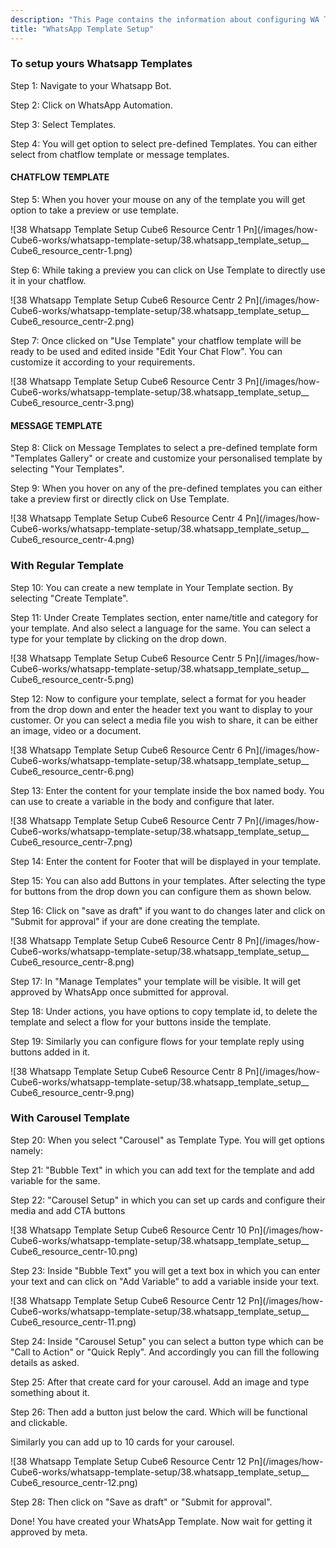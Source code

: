 ```yaml
---
description: "This Page contains the information about configuring WA Templates."
title: "WhatsApp Template Setup"
---
```


### To setup yours Whatsapp Templates

Step 1: Navigate to your Whatsapp Bot.

Step 2: Click on WhatsApp Automation.

Step 3: Select Templates.

Step 4: You will get option to select pre-defined Templates. You can either select from chatflow template or message templates.

#### **CHATFLOW TEMPLATE**

Step 5: When you hover your mouse on any of the template you will get option to take a preview or use template.

\![38 Whatsapp Template Setup  Cube6 Resource Centr 1 Pn](/images/how- Cube6-works/whatsapp-template-setup/38.whatsapp_template_setup_\_ Cube6_resource_centr-1.png)

Step 6: While taking a preview you can click on Use Template to directly use it in your chatflow.

\![38 Whatsapp Template Setup  Cube6 Resource Centr 2 Pn](/images/how- Cube6-works/whatsapp-template-setup/38.whatsapp_template_setup_\_ Cube6_resource_centr-2.png)

Step 7: Once clicked on "Use Template" your chatflow template will be ready to be used and edited inside "Edit Your Chat Flow". You can customize it according to your requirements.

\![38 Whatsapp Template Setup  Cube6 Resource Centr 3 Pn](/images/how- Cube6-works/whatsapp-template-setup/38.whatsapp_template_setup_\_ Cube6_resource_centr-3.png)

#### **MESSAGE TEMPLATE**

Step 8: Click on Message Templates to select a pre-defined template form "Templates Gallery" or create and customize your personalised template by selecting "Your Templates".

Step 9: When you hover on any of the pre-defined templates you can either take a preview first or directly click on Use Template.

\![38 Whatsapp Template Setup  Cube6 Resource Centr 4 Pn](/images/how- Cube6-works/whatsapp-template-setup/38.whatsapp_template_setup_\_ Cube6_resource_centr-4.png)

### **With Regular Template**

Step 10: You can create a new template in Your Template section. By selecting "Create Template".

Step 11: Under Create Templates section, enter name/title and category for your template. And also select a language for the same. You can select a type for your template by clicking on the drop down.

\![38 Whatsapp Template Setup  Cube6 Resource Centr 5 Pn](/images/how- Cube6-works/whatsapp-template-setup/38.whatsapp_template_setup_\_ Cube6_resource_centr-5.png)

Step 12: Now to configure your template, select a format for you header from the drop down and enter the header text you want to display to your customer. Or you can select a media file you wish to share, it can be either an image, video or a document.

\![38 Whatsapp Template Setup  Cube6 Resource Centr 6 Pn](/images/how- Cube6-works/whatsapp-template-setup/38.whatsapp_template_setup_\_ Cube6_resource_centr-6.png)

Step 13: Enter the content for your template inside the box named body. You can use   to create a variable in the body and configure that later.

\![38 Whatsapp Template Setup  Cube6 Resource Centr 7 Pn](/images/how- Cube6-works/whatsapp-template-setup/38.whatsapp_template_setup_\_ Cube6_resource_centr-7.png)

Step 14: Enter the content for Footer that will be displayed in your template.

Step 15: You can also add Buttons in your templates. After selecting the type for buttons from the drop down you can configure them as shown below.

Step 16: Click on "save as draft" if you want to do changes later and click on "Submit for approval" if your are done creating the template.

\![38 Whatsapp Template Setup  Cube6 Resource Centr 8 Pn](/images/how- Cube6-works/whatsapp-template-setup/38.whatsapp_template_setup_\_ Cube6_resource_centr-8.png)

Step 17: In "Manage Templates" your template will be visible. It will get approved by WhatsApp once submitted for approval.

Step 18: Under actions, you have options to copy template id, to delete the template and select a flow for your buttons inside the template.

Step 19: Similarly you can configure flows for your template reply using buttons added in it.

\![38 Whatsapp Template Setup  Cube6 Resource Centr 8 Pn](/images/how- Cube6-works/whatsapp-template-setup/38.whatsapp_template_setup_\_ Cube6_resource_centr-9.png)

### **With Carousel Template**

Step 20: When you select "Carousel" as Template Type. You will get options namely:

Step 21: "Bubble Text" in which you can add text for the template and add variable for the same.

Step 22: "Carousel Setup" in which you can set up cards and configure their media and add CTA buttons

\![38 Whatsapp Template Setup  Cube6 Resource Centr 10 Pn](/images/how- Cube6-works/whatsapp-template-setup/38.whatsapp_template_setup_\_ Cube6_resource_centr-10.png)

Step 23: Inside "Bubble Text" you will get a text box in which you can enter your text and can click on "Add Variable" to add a variable inside your text.

\![38 Whatsapp Template Setup  Cube6 Resource Centr 12 Pn](/images/how- Cube6-works/whatsapp-template-setup/38.whatsapp_template_setup_\_ Cube6_resource_centr-11.png)

Step 24: Inside "Carousel Setup" you can select a button type which can be "Call to Action" or "Quick Reply". And accordingly you can fill the following details as asked.

Step 25: After that create card for your carousel. Add an image and type something about it.

Step 26: Then add a button just below the card. Which will be functional and clickable.

Similarly you can add up to 10 cards for your carousel.

\![38 Whatsapp Template Setup  Cube6 Resource Centr 12 Pn](/images/how- Cube6-works/whatsapp-template-setup/38.whatsapp_template_setup_\_ Cube6_resource_centr-12.png)

Step 28: Then click on "Save as draft" or "Submit for approval".

Done\! You have created your WhatsApp Template. Now wait for getting it approved by meta.
